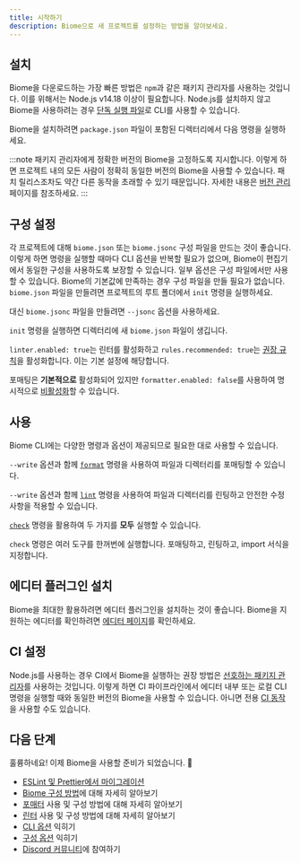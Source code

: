 ```yaml
---
title: 시작하기
description: Biome으로 새 프로젝트를 설정하는 방법을 알아보세요.
---
```



## 설치

Biome을 다운로드하는 가장 빠른 방법은 `npm`과 같은 패키지 관리자를 사용하는 것입니다.
이를 위해서는 Node.js v14.18 이상이 필요합니다.
Node.js를 설치하지 않고 Biome을 사용하려는 경우 [단독 실행 파일](/ko/guides/manual-installation)로 CLI를 사용할 수 있습니다.

Biome을 설치하려면 `package.json` 파일이 포함된 디렉터리에서 다음 명령을 실행하세요.

<PackageManagerCommand
  npm="install --save-dev --save-exact @biomejs/biome"
  pnpm="add --save-dev --save-exact @biomejs/biome"
  yarn="add --dev --exact @biomejs/biome"
  bun="add --dev --exact @biomejs/biome"
  deno="add --dev npm:@biomejs/biome"
/>

:::note
패키지 관리자에게 정확한 버전의 Biome을 고정하도록 지시합니다.
이렇게 하면 프로젝트 내의 모든 사람이 정확히 동일한 버전의 Biome을 사용할 수 있습니다.
패치 릴리스조차도 약간 다른 동작을 초래할 수 있기 때문입니다.
자세한 내용은 [버전 관리](/ko/internals/versioning/) 페이지를 참조하세요.
:::


## 구성 설정

각 프로젝트에 대해 `biome.json` 또는 `biome.jsonc` 구성 파일을 만드는 것이 좋습니다.
이렇게 하면 명령을 실행할 때마다 CLI 옵션을 반복할 필요가 없으며,
Biome이 편집기에서 동일한 구성을 사용하도록 보장할 수 있습니다.
일부 옵션은 구성 파일에서만 사용할 수 있습니다.
Biome의 기본값에 만족하는 경우 구성 파일을 만들 필요가 없습니다.
`biome.json` 파일을 만들려면 프로젝트의 루트 폴더에서 `init` 명령을 실행하세요.

<PackageManagerBiomeCommand command="init"/>

대신 `biome.jsonc` 파일을 만들려면 `--jsonc` 옵션을 사용하세요.

`init` 명령을 실행하면 디렉터리에 새 `biome.json` 파일이 생깁니다.

<DefaultConfiguration/>

`linter.enabled: true`는 린터를 활성화하고 `rules.recommended: true`는 [권장 규칙](/ko/linter/rules/)을 활성화합니다. 이는 기본 설정에 해당합니다.

포매팅은 **기본적으로** 활성화되어 있지만 `formatter.enabled: false`를 사용하여 명시적으로 [비활성화](/ko/reference/configuration/#formatterenabled)할 수 있습니다.


## 사용

Biome CLI에는 다양한 명령과 옵션이 제공되므로 필요한 대로 사용할 수 있습니다.

`--write` 옵션과 함께 [`format`](/ko/reference/cli#biome-format) 명령을 사용하여 파일과 디렉터리를 포매팅할 수 있습니다.

<PackageManagerBiomeCommand command="format --write <파일>"/>

`--write` 옵션과 함께 [`lint`](/ko/reference/cli#biome-lint) 명령을 사용하여 파일과 디렉터리를 린팅하고 안전한 수정 사항을 적용할 수 있습니다.

<PackageManagerBiomeCommand command="lint --write <파일>"/>

[`check`](/ko/reference/cli#biome-check) 명령을 활용하여 두 가지를 **모두** 실행할 수 있습니다.

<PackageManagerBiomeCommand command="check --write <파일>"/>

`check` 명령은 여러 도구를 한꺼번에 실행합니다.
포매팅하고, 린팅하고, import 서식을 지정합니다.


## 에디터 플러그인 설치

Biome을 최대한 활용하려면 에디터 플러그인을 설치하는 것이 좋습니다.
Biome을 지원하는 에디터를 확인하려면 [에디터 페이지](/ko/guides/integrate-in-editor)를 확인하세요.


## CI 설정

Node.js를 사용하는 경우 CI에서 Biome을 실행하는 권장 방법은 [선호하는 패키지 관리자](/ko/guides/getting-started#installation)를 사용하는 것입니다.
이렇게 하면 CI 파이프라인에서 에디터 내부 또는 로컬 CLI 명령을 실행할 때와 동일한 버전의 Biome을 사용할 수 있습니다.
아니면 전용 [CI 동작](/ko/recipes/continuous-integration)을 사용할 수도 있습니다.


## 다음 단계

훌륭하네요! 이제 Biome을 사용할 준비가 되었습니다. 🥳

- [ESLint 및 Prettier에서 마이그레이션](/ko/guides/migrate-eslint-prettier)
- [Biome 구성 방법](/ko/guides/configure-biome)에 대해 자세히 알아보기
- [포매터](/ko/formatter) 사용 및 구성 방법에 대해 자세히 알아보기
- [린터](/ko/linter) 사용 및 구성 방법에 대해 자세히 알아보기
- [CLI 옵션](/ko/reference/cli) 익히기
- [구성 옵션](/ko/reference/configuration) 익히기
- [Discord 커뮤니티](https://biomejs.dev/chat)에 참여하기
